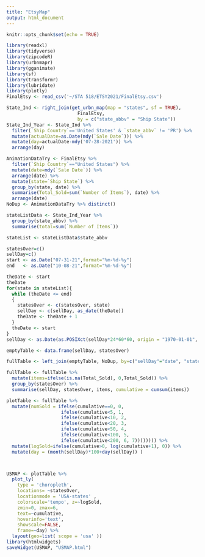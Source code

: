 ```yaml
---
title: "EtsyMap"
output: html_document
---
```


```r
knitr::opts_chunk$set(echo = TRUE)
```



```r
library(readxl)
library(tidyverse)
library(zipcodeR)
library(urbnmapr)
library(gganimate)
library(sf)
library(transformr)
library(lubridate)
library(plotly)
FinalEtsy <- read_csv('~/STA 518/ETSY2021/FinalEtsy.csv')
```


```r
State_Ind <- right_join(get_urbn_map(map = "states", sf = TRUE),
                          FinalEtsy,
                          by = c("state_abbv" = "Ship State"))
State_Ind_Year <- State_Ind %>% 
  filter(`Ship Country`=='United States' & `state_abbv` != 'PR') %>% 
  mutate(actualDate=as.Date(mdy(`Sale Date`))) %>% 
  mutate(day=actualDate-mdy('07-28-2021')) %>% 
  arrange(day)
```



```r


AnimationDataTry <- FinalEtsy %>% 
  filter(`Ship Country`=="United States") %>% 
  mutate(date=mdy(`Sale Date`)) %>% 
  arrange(date) %>% 
  mutate(state=`Ship State`) %>% 
  group_by(state, date) %>% 
  summarise(Total_Sold=sum(`Number of Items`), date) %>% 
  arrange(date)
NoDup <- AnimationDataTry %>% distinct()

stateListData <- State_Ind_Year %>% 
  group_by(state_abbv) %>% 
  summarise(total=sum(`Number of Items`))

stateList <- stateListData$state_abbv

statesOver=c()
sellDay=c()
start <- as.Date("07-31-21",format="%m-%d-%y")
end   <- as.Date("10-08-21",format="%m-%d-%y")

theDate <- start
theDate
for(state in stateList){
  while (theDate <= end)
  {
    statesOver <- c(statesOver, state)
    sellDay <- c(sellDay, as_date(theDate))
    theDate <- theDate + 1                    
  }
  theDate <- start
}
sellDay <- as.Date(as.POSIXct(sellDay*24*60*60, origin = "1970-01-01", tz="UTC"))

emptyTable <- data.frame(sellDay, statesOver)

fullTable <- left_join(emptyTable, NoDup, by=c("sellDay"="date", "statesOver"="state"))

fullTable <- fullTable %>% 
  mutate(items=ifelse(is.na(Total_Sold), 0,Total_Sold)) %>% 
  group_by(statesOver) %>% 
  summarise(sellDay, statesOver, items, cumulative = cumsum(items))

plotTable <- fullTable %>% 
  mutate(numSold = ifelse(cumulative==0, 0,
                    ifelse(cumulative<5, 1,
                    ifelse(cumulative<10, 2,
                    ifelse(cumulative<20, 3,
                    ifelse(cumulative<50, 4,
                    ifelse(cumulative<100, 5,
                    ifelse(cumulative<200, 6, 7)))))))) %>% 
  mutate(logSold=ifelse(cumulative>0, log(cumulative+1), 0)) %>% 
  mutate(day = (month(sellDay)*100+day(sellDay)) )




```

```r
USMAP <- plotTable %>% 
  plot_ly(
    type = 'choropleth',
    locations= ~statesOver,
    locationmode = 'USA-states' , 
    colorscale='tempo', z=~logSold,
    zmin=0, zmax=6,
    text=~cumulative,
    hoverinfo='text',
    showscale=FALSE,
    frame=~day) %>% 
  layout(geo=list( scope = 'usa' )) 
library(htmlwidgets)
saveWidget(USMAP, "USMAP.html")
```






